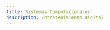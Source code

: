 ```yaml
---
title: Sistemas Computacionales
description: Entretenimiento Digital
---
```



<P5Sketch 
  sketchUrl="/computacionales-2025-20/sketches/introSC.js" 
  containerId="introSC"
  styleClass="p5-container-introSC"
/>
